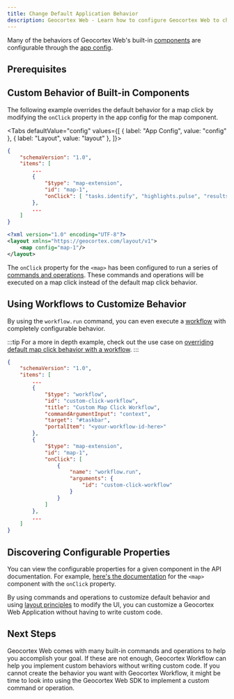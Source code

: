 ```yaml
---
title: Change Default Application Behavior
description: Geocortex Web - Learn how to configure Geocortex Web to change default application behavior
---
```



Many of the behaviors of Geocortex Web's built-in [components](concepts-components-services.mdx) are configurable through the [app config](concepts-app-config.mdx).

## Prerequisites

<PrereqsLayoutConfigSnippet />

## Custom Behavior of Built-in Components

The following example overrides the default behavior for a map click by modifying the `onClick` property in the app config for the map component.

<Tabs
  defaultValue="config"
  values={[
    { label: "App Config", value: "config" },
    { label: "Layout", value: "layout" },
  ]}>
<TabItem value="config">

```json
{
    "schemaVersion": "1.0",
    "items": [
        ...
        {
            "$type": "map-extension",
            "id": "map-1",
            "onClick": [ "tasks.identify", "highlights.pulse", "results.display" ]
        },
        ...
    ]
}
```

</TabItem>
<TabItem value="layout">

```xml
<?xml version="1.0" encoding="UTF-8"?>
<layout xmlns="https://geocortex.com/layout/v1">
    <map config="map-1"/>
</layout>
```

</TabItem>
</Tabs>

The `onClick` property for the `<map>` has been configured to run a series of [commands and operations](concepts-commands-operations.mdx). These commands and operations will be executed on a map click instead of the default map click behavior.

## Using Workflows to Customize Behavior

<!-- TODO-API link to workflow.run command -->

By using the `workflow.run` command, you can even execute a [workflow](https://docs.geocortex.com/workflow/latest/help/Default.htm#wf5/help/geocortex-workflow.htm#Introduction_to_Geocortex_Workflow%3FTocPath%3D%250A%2520%2520%2520%2520%2520%2520%2520%2520%2520%2520%2520%2520Introduction%2520to%2520Geocortex%2520Workflow%7C_____0) with completely configurable behavior.

:::tip
For a more in depth example, check out the use case on [overriding default map click behavior with a workflow](usecases-change-default-map-click-behavior.mdx).
:::

```json
{
    "schemaVersion": "1.0",
    "items": [
        ...
        {
            "$type": "workflow",
            "id": "custom-click-workflow",
            "title": "Custom Map Click Workflow",
            "commandArgumentInput": "context",
            "target": "#taskbar",
            "portalItem": "<your-workflow-id-here>"
        },
        {
            "$type": "map-extension",
            "id": "map-1",
            "onClick": [
                {
                    "name": "workflow.run",
                    "arguments": {
                        "id": "custom-click-workflow"
                    }
                }
            ]
        },
        ...
    ]
}
```

## Discovering Configurable Properties

You can view the configurable properties for a given component in the API documentation. For example, [here's the documentation](api-components.mdx#map) for the `<map>` component with the `onClick` property.

By using commands and operations to customize default behavior and using [layout principles](concepts-layout.mdx) to modify the UI, you can customize a Geocortex Web Application without having to write custom code.

## Next Steps

Geocortex Web comes with many built-in commands and operations to help you accomplish your goal. If these are not enough, Geocortex Workflow can help you implement custom behaviors without writing custom code. If you cannot create the behavior you want with Geocortex Workflow, it might be time to look into using the Geocortex Web SDK to implement a custom command or operation.

<UseCaseContainer>
    <UseCaseCard
        title="Commands and Operations"
        description="Learn more about commands and operations"
        link="concepts-commands-operations"
    />
    <UseCaseCard
        title="Geocortex Workflow"
        description="Learn more about Geocortex Workflow"
        link="../workflow/overview"
    />
    <UseCaseCard
        title="Change Geocortex Web's Default Map Click Behavior"
        description="Learn how to Geocortex Workflow to override Geocortex Web's default map click behavior"
        link="usecases-change-default-map-click-behavior"
    />
    <UseCaseCard
        title="Implement Custom Command/Operation"
        description="Implement a custom Command/Operation with the Geocortex Web SDK"
        link="usecases-implement-command-operation"
    />
</UseCaseContainer>
